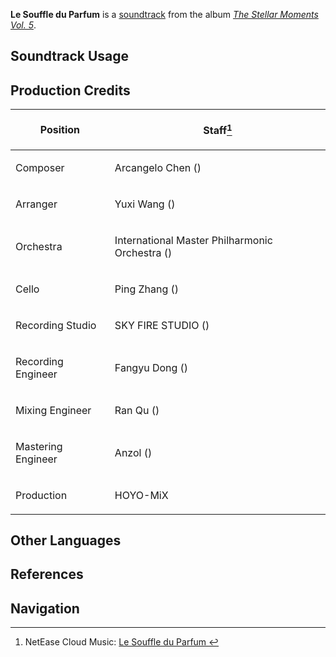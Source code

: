 {{Soundtrack Infobox
|image          = The Stellar Moments Vol. 5.png
|album          = The Stellar Moments Vol. 5
|disc           = 
|number         = 17
|featured       =
|featured2      =
|featured3      =
|featured_disc  =
|featured_disc2 =
|featured_disc3 =
|youtube_id     = 89DZ9T41fUA
|spotify_id     = 0xiP8ZLaHBkDzu8HTUw8Pq
|previous       = Floating Breaths of the Breeze
|next           = Notes Aeriennes
}}
'''Le Souffle du Parfum''' is a [[soundtrack]] from the album ''[[The Stellar Moments Vol. 5]]''.

==Soundtrack Usage==
{{Soundtrack Usage
|quest = 
|location = 
|domain = 
|eventgameplay = 
|mediaoriginal = Character Teaser;;Emilie
}}
<!--
==Other Arrangements==
{{Files by Category Gallery|Media Using an Unreleased Arrangement of Novatio Novena Soundtrack}}
-->
==Production Credits==
{| class="wikitable"
! Position
! Staff<ref>NetEase Cloud Music: [https://music.163.com/#/song?id=2666551247 Le Souffle du Parfum {{zh|余馥的秘言}}]</ref>
|-
! Composer
| Arcangelo Chen ({{zh|陈子敏}})
|-
! Arranger
| Yuxi Wang ({{zh|王予曦}})
|-
! Orchestra
| International Master Philharmonic Orchestra ({{zh|国际首席爱乐乐团}})
|-
! Cello
| Ping Zhang ({{zh|张平}})
|-
! Recording Studio
| SKY FIRE STUDIO ({{zh|九紫天诚录音棚}})
|-
! Recording Engineer
| Fangyu Dong ({{zh|董方昱}})
|-
! Mixing Engineer
| Ran Qu ({{zh|瞿然}})
|-
! Mastering Engineer
| Anzol ({{zh|鸦雀有声}})
|-
! Production
| HOYO-MiX
|}

<!--
==Trivia==
-->
==Other Languages==
{{Other Languages
|en      = Le Souffle du Parfum
|en_lang = fr
|en_tl   = The Breath of the Fragrance
|zhs     = 
|zhs_rm  = 
|zht     = 
|zht_rm  = 
|zh_tl   = 
|ja      = 
|ja_rm   = 
|ja_tl   = 
}}

==References==
{{Reflist}}

==Navigation==
{{Soundtrack Navbox|The Stellar Moments}}